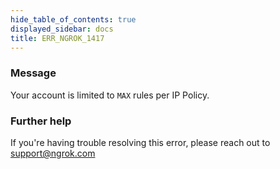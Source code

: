 ```yaml
---
hide_table_of_contents: true
displayed_sidebar: docs
title: ERR_NGROK_1417
---
```


### Message

Your account is limited to `MAX` rules per IP Policy.

### Further help

If you're having trouble resolving this error, please reach out to [support@ngrok.com](mailto:support@ngrok.com?subject=Help%20with%20ERR_NGROK_1417)
